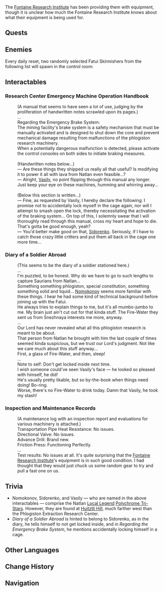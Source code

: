 {{Location Infobox
|image        = Phlogiston Extraction Research Center.png
|type         = Point of Interest
|map_level    = Extraction Research Center: Passage;Extraction Research Center: Experimental Site
|area         = Coatepec Mountain
|region       = Natlan
}}
{{Location Intro|description=It is a secret underground research base operated by the [[Fatui]] where they have been extracting [[Phlogiston]] from captured [[Saurian]]s.}}

The [[Fontaine Research Institute]] has been providing them with equipment, though it is unclear how much the Fontaine Research Institute knows about what their equipment is being used for.

==Quests==
{{Quests by Category List|Phlogiston Extraction Research Center Quests|heo=1}}

==Enemies==
Every daily reset, two randomly selected Fatui Skirmishers from the following list will spawn in the control room:{{Verify}}
{{Enemy List|Fatui Skirmisher - Anemoboxer Vanguard;Fatui Skirmisher - Pyroslinger Bracer;Fatui Skirmisher - Electrohammer Vanguard;Fatui Skirmisher - Geochanter Bracer;Fatui Skirmisher - Cryogunner Legionnaire}}

==Interactables==
===Research Center Emergency Machine Operation Handbook===
{{Dialogue Start}}
:(A manual that seems to have seen a lot of use, judging by the proliferation of handwritten notes scrawled upon its pages.)
:...
:Regarding the Emergency Brake System:
:The mining facility's brake system is a safety mechanism that must be manually activated and is designed to shut down the core and prevent mechanical damage resulting from malfunctions of the phlogiston research machinery.
:When a potentially dangerous malfunction is detected, please activate the control consoles on both sides to initiate braking measures.
:&nbsp;
:(Handwritten notes below...)
:&mdash; Are these things they shipped us really all that useful? Is modifying it to {{sic|be}} power it all with lava from Natlan even feasible...?
:&mdash; Alright, [[Polychrome_Tri-Stars#Vasily|Vasily]], no point flipping through this manual any longer. Just keep your eye on these machines, humming and whirring away...
:&nbsp;
:(Below this section is written...)
:&mdash; Fine, as requested by Vasily, I hereby declare the following: I promise not to accidentally lock myself in the cage again, nor will I attempt to smash open the lock, thereby necessitating the activation of the braking system... On top of this, I solemnly swear that I will thoroughly read through this manual, cross my heart and hope to die. That's gotta be good enough, yeah?
:&mdash; You'd better make good on that, [[Polychrome_Tri-Stars#Sidorenko|Sidorenko]]. Seriously, if I have to catch those crazy little critters and put them all back in the cage one more time...
{{Dialogue End}}

===Diary of a Soldier Abroad===
{{Dialogue Start}}
:(This seems to be the diary of a soldier stationed here.)
:...
:I'm puzzled, to be honest. Why do we have to go to such lengths to capture Saurians from Natlan...
:Something something phlogiston, special constitution, something something solid and liquid... [[Polychrome_Tri-Stars#Nomokonov|Nomokonov]] seems more familiar with these things. I hear he had some kind of technical background before joining up with the Fatui.
:He always tries to explain things to me, but it's all mumbo-jumbo to me. My brain just ain't cut out for that kinda stuff. The Fire-Water they sent us from Snezhnaya interests me more, anyway.
:...
:Our Lord has never revealed what all this phlogiston research is meant to be about.
:That person from Natlan he brought with him the last couple of times seemed kinda suspicious, but we trust our Lord's judgment. Not like we care much about this stuff anyway...
:First, a glass of Fire-Water, and then, sleep!
:...
:Note to self: Don't get locked inside next time.
:I wish someone could've seen Vasily's face &mdash; he looked so pleased with himself, he did!
:He's usually pretty likable, but so by-the-book when things need doing! Bo-ring.
:Worse, there's no Fire-Water to drink today. Damn that Vasily, he took my stash!
{{Dialogue End}}

===Inspection and Maintenance Records===
{{Dialogue Start}}
:(A maintenance log with an inspection report and evaluations for various machinery is attached.)
:Transportation Pipe Heat Resistance: No issues.
:Directional Valve: No issues.
:Advance Drill: Brand new.
:Friction Press: Functioning Perfectly.
:...
:Test results: No issues at all. It's quite surprising that the [[Fontaine Research Institute]]'s equipment is in such good condition. I had thought that they would just chuck us some random gear to try and pull a fast one on us.
{{Dialogue End}}<!--
==Descriptions==
{{Description|}}
--><!--
==Soundtracks==
{{Soundtracks by Category Table|type=location}}
--><!--
==Lore==

==Gallery==
<gallery>

</gallery>

==Video Guides==
{{EVT
|video   = 
|caption = 
}}
-->
==Trivia==
* Nomokonov, Sidorenko, and Vasily &mdash; who are named in the above interactables &mdash; comprise the Natlan [[Local Legend#Natlan|Local Legend]] [[Polychrome Tri-Stars]]. However, they are found at [[Huitztli Hill]], much farther west than the Phlogiston Extraction Research Center.
* ''Diary of a Soldier Abroad'' is hinted to belong to Sidorenko, as in the diary, he tells himself to not get locked inside, and in ''Regarding the Emergency Brake System'', he mentions accidentally locking himself in a cage.

==Other Languages==
{{Other Languages
|en       = Phlogiston Extraction Research Center
|zhs      = 燃素开采研究所
|zhs_rm   = 
|zht      = 燃素開採研究所
|zht_rm   = 
|zh_tl    = 
|ja       = 燃素採掘研究所
|ja_rm    = Renso Saikutsu Kenkyuujo
|ja_tl    = Phlogiston Mining Research Center
|ko       = 열소 채굴 연구소
|ko_tl    = 
|es       = Laboratorio de Extracción de Flogisto
|es_tl    = Phlogiston Extraction Laboratory
|fr       = Laboratoire d'extraction du phlogistique
|fr_tl    = Phlogiston Extraction Laboratory
|ru       = Исследовательский центр по добыче флогистона
|ru_tl    = Phlogiston Extraction Research Center
|th       = Phlogiston Extraction Research Center
|vi       = Viện Nghiên Cứu Khai Thác Phlogiston
|vi_tl    = 
|de       = Institut für Phlogiston-Extraktion
|de_tl    = Institute for Phlogiston Extraction
|id       = Phlogiston Extraction Research Center
|pt       = Centro de Pesquisa de Extração de Flogisto
|pt_tl    = 
|tr       = Filojiston Çıkarma Araştırma Merkezi
|tr_tl    = 
|it       = Centro ricerche per l'estrazione di Flogisto
|it_tl    = 
}}

==Change History==
{{Change History|5.0}}

==Navigation==
{{PoI Navbox|Natlan}}